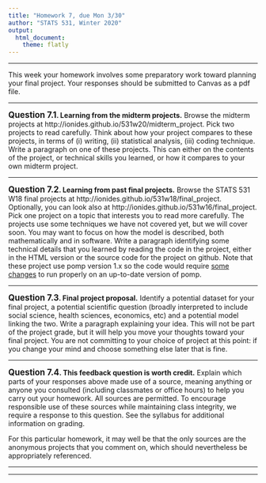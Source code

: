 ```yaml
---
title: "Homework 7, due Mon 3/30"
author: "STATS 531, Winter 2020"
output:
  html_document:
    theme: flatly
---
```



-----------


This week your homework involves some preparatory work toward planning your final project. Your responses should be submitted to Canvas as a pdf file.


-----------

**<big>Question 7.1</big>. Learning from the midterm projects.**
Browse the midterm projects at http://ionides.github.io/531w20/midterm_project. Pick two projects to read carefully. Think about how your project compares to these projects, in terms of (i) writing, (ii) statistical analysis, (iii) coding technique. Write a paragraph on one of these projects. This can either on the contents of the project, or technical skills you learned, or how it compares to your own midterm project.

------------

**<big>Question 7.2</big>. Learning from past final projects.**
Browse the STATS 531 W18 final projects at http://ionides.github.io/531w18/final_project. Optionally, you can look also at http://ionides.github.io/531w16/final_project. Pick one project on a topic that interests you to read more carefully.
The projects use some techniques we have not covered yet, but we will cover soon. You may want to focus on how the model is described, both mathematically and in software. Write a paragraph identifying some technical details that you learned by reading the code in the project, either in the HTML version or the source code for the project on github. Note that these project use pomp version 1.x so the code would require [some changes](https://kingaa.github.io/pomp/vignettes/upgrade_guide.html) to run properly on an up-to-date version of pomp.

--------------

**<big>Question 7.3</big>. Final project proposal.**
Identify a potential dataset for your final project, a potential scientific question (broadly interpreted to include social science, health sciences, economics, etc) and a potential model linking the two. Write a paragraph explaining your idea. This will not be part of the project grade, but it will help you move your thoughts toward your final project. You are not committing to your choice of project at this point: if you change your mind and choose something else later that is fine. 


-----------

**<big>Question 7.4</big>. This feedback question is worth credit.**
Explain which parts of your responses above made use of a source, meaning anything or anyone you consulted (including classmates or office hours) to help you carry out your homework. All sources are permitted. To encourage responsible use of these sources while maintaining class integrity, we require a response to this question. See the syllabus for additional information on grading.

For this particular homework, it may well be that the only sources are the anonymous projects that you comment on, which should nevertheless be appropriately referenced. 

---------

---------
